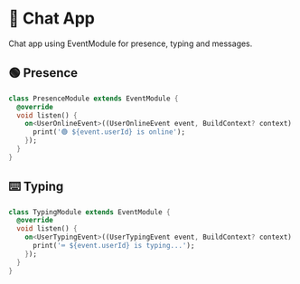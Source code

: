 # 💬 Chat App

Chat app using EventModule for presence, typing and messages.

## 🟢 Presence
```dart
class PresenceModule extends EventModule {
  @override
  void listen() {
    on<UserOnlineEvent>((UserOnlineEvent event, BuildContext? context) {
      print('🟢 ${event.userId} is online');
    });
  }
}
```

## ⌨️ Typing
```dart
class TypingModule extends EventModule {
  @override
  void listen() {
    on<UserTypingEvent>((UserTypingEvent event, BuildContext? context) {
      print('⌨️ ${event.userId} is typing...');
    });
  }
}
```

